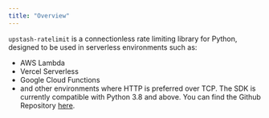 ```yaml
---
title: "Overview"
---
```

`upstash-ratelimit` is a connectionless rate limiting library for Python,
designed to be used in serverless environments such as:
- AWS Lambda
- Vercel Serverless
- Google Cloud Functions
- and other environments where HTTP is preferred over TCP.
The SDK is currently compatible with Python 3.8 and above.
You can find the Github Repository [here](https://github.com/upstash/ratelimit-python).